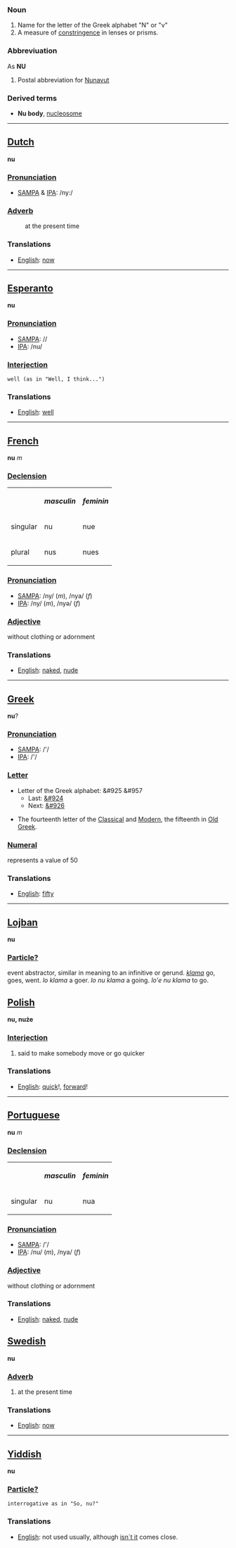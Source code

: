===Noun===
#Name for the letter of the Greek alphabet "&Nu;" or "&nu;"
#A measure of [[constringence]] in lenses or prisms.
===Abbreviuation===
As '''NU'''
#Postal abbreviation for [[Nunavut]]
===Derived terms===
*'''Nu body''', [[nucleosome]]
----
==[[Dutch]]==
'''nu'''

===[[Pronunciation]]===
*[[w:SAMPA|SAMPA]] & [[w:IPA|IPA]]: /ny:/

===[[Adverb]]===
: at the present time

===Translations===
*[[English]]: [[now]]
----
==[[Esperanto]]==
'''nu'''

===[[Pronunciation]]===
*[[w:SAMPA|SAMPA]]: //
*[[w:IPA|IPA]]: /nu/

===[[Interjection]]===
 well (as in "Well, I think...")

===Translations===
*[[English]]: [[well]]
----
==[[French]]==
'''nu''' ''m''

===[[Declension]]===

<table border="0">
<tr><th></th><th>''masculin''</th><th>''feminin''</th></tr>
<tr><td>singular  </td><td>nu</td><td>nue</td></tr>
<tr><td>plural</td><td>nus</td><td>nues</td></tr>
</table>

===[[Pronunciation]]===
*[[w:SAMPA|SAMPA]]:  /ny/ (''m''), /nya/ (''f'')
*[[w:IPA|IPA]]: /ny/ (''m''), /nyə/ (''f'')

===[[Adjective]]===
without clothing or adornment

===Translations===
*[[English]]: [[naked]], [[nude]]
----
==[[Greek]]==
'''nu'''?

===[[Pronunciation]]===
*[[w:SAMPA|SAMPA]]: /'/
*[[w:IPA|IPA]]: /'/

===[[Letter]]===

*Letter of the Greek alphabet: &#925 &#957
**Last: [[mu|&#924]]
**Next: [[xi|&#926]]

*The fourteenth letter of the [[en:Classical Greek|Classical]] and [[en:Modern Greek|Modern]], the fifteenth in [[en:Old Greek|Old Greek]].
===[[Numeral]]===
represents a value of 50

===Translations===
*[[English]]: [[fifty]]
----
==[[Lojban]]==
'''nu'''

===[[Particle?]]===
event abstractor, similar in meaning to an infinitive or gerund. ''[[klama]]'' go, goes, went. ''lo klama'' a goer. ''lo nu klama'' a going. ''lo'e nu klama'' to go.

==[[Polish]]==
'''nu, nuże'''

===[[Interjection]]===
#said to make somebody move or go quicker

===Translations===
*[[English]]: [[quick]]!, [[forward]]!
----
==[[Portuguese]]==
'''nu''' ''m''

===[[Declension]]===

<table border="0">
<tr><th></th><th>''masculin''</th><th>''feminin''</th></tr>
<tr><td>singular  </td><td>nu</td><td>nua</td></tr>
</table>

===[[Pronunciation]]===
*[[w:SAMPA|SAMPA]]: /'/
*[[w:IPA|IPA]]: /nu/ (''m''), /nya/ (''f'')

===[[Adjective]]===
without clothing or adornment

===Translations===
*[[English]]: [[naked]], [[nude]]
==[[Swedish]]==
'''nu'''

===[[Adverb]]===
#at the present time

===Translations===
*[[English]]: [[now]]
----
==[[Yiddish]]==
'''nu'''

===[[Particle?]]===
 interrogative as in "So, nu?"

===Translations===
*[[English]]: not used usually, although [[isn´t it]] comes close.